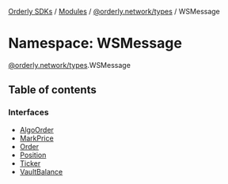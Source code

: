 [Orderly SDKs](/sdks/tech-doc/README) / [Modules](/sdks/tech-doc/modules) / [@orderly.network/types](/sdks/tech-doc/modules/orderly_network_types) / WSMessage

# Namespace: WSMessage

[@orderly.network/types](/sdks/tech-doc/modules/orderly_network_types).WSMessage

## Table of contents

### Interfaces

- [AlgoOrder](/sdks/tech-doc/interfaces/orderly_network_types.WSMessage.AlgoOrder)
- [MarkPrice](/sdks/tech-doc/interfaces/orderly_network_types.WSMessage.MarkPrice)
- [Order](/sdks/tech-doc/interfaces/orderly_network_types.WSMessage.Order)
- [Position](/sdks/tech-doc/interfaces/orderly_network_types.WSMessage.Position)
- [Ticker](/sdks/tech-doc/interfaces/orderly_network_types.WSMessage.Ticker)
- [VaultBalance](/sdks/tech-doc/interfaces/orderly_network_types.WSMessage.VaultBalance)
